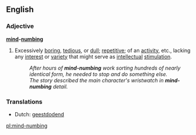 ==English==

===Adjective===
'''[[mind]]-[[numbing]]'''
# {{idiom}} Excessively [[boring]], [[tedious]], or [[dull]]; [[repetitive]]; of an [[activity]], etc., lacking any [[interest]] or [[variety]] that might serve as [[intellectual]] [[stimulation]]. 
#:''After hours of '''mind-numbing''' work sorting hundreds of nearly identical form, he needed to stop and do something else.''
#:''The story described the main character's wristwatch in '''mind-numbing''' detail.''

===Translations===
* Dutch: [[geestdodend]]

[[pl:mind-numbing]]